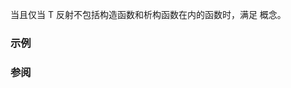 {{cpp/experimental/reflect/title|Function}}
{{cpp/experimental/reflect/navbar}}
{{ddcl | since=reflection_ts | header=experimental/reflect | 1=
template&lt; class T &gt;
concept Function = Callable&lt;T&gt; &amp;&amp; Typed&lt;T&gt; &amp;&amp; /* 见下文 */;
}}

当且仅当 T 反射不包括构造函数和析构函数在内的函数时，满足 {{tt|Function}} 概念。

===示例===
{{todo|examples}}

===参阅===
{{todo|templatization}}